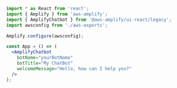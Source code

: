 ```jsx
import * as React from 'react';
import { Amplify } from 'aws-amplify';
import { AmplifyChatbot } from '@aws-amplify/ui-react/legacy';
import awsconfig from './aws-exports';

Amplify.configure(awsconfig);

const App = () => (
  <AmplifyChatbot
    botName="yourBotName"
    botTitle="My ChatBot"
    welcomeMessage="Hello, how can I help you?"
  />
);
```
